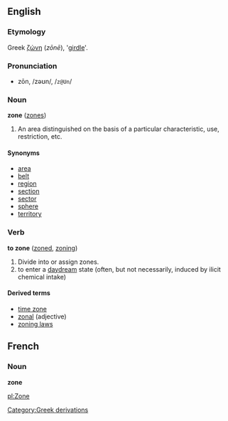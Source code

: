 ==English==
===Etymology===
Greek [[ζώνη]] (''z&#333;n&#275;''), '[[girdle]]'.

===Pronunciation===
*zōn, /zəʊn/, /<tt>z@Un</tt>/

===Noun===
'''zone''' ([[zones]])

# An area distinguished on the basis of a particular characteristic, use, restriction, etc.

====Synonyms====
*[[area]]
*[[belt]]
*[[region]]
*[[section]]
*[[sector]]
*[[sphere]]
*[[territory]]

===Verb===
'''to zone'''  ([[zoned]], [[zoning]])
# Divide into or assign zones.
# to enter a [[daydream]] state (often, but not necessarily, induced by ilicit chemical intake)

====Derived terms====
*[[time zone]]
*[[zonal]] (adjective)
*[[zoning laws]]


==French==
===Noun===
'''zone'''

[[Category:Greek derivations]]

[[pl:Zone]]
